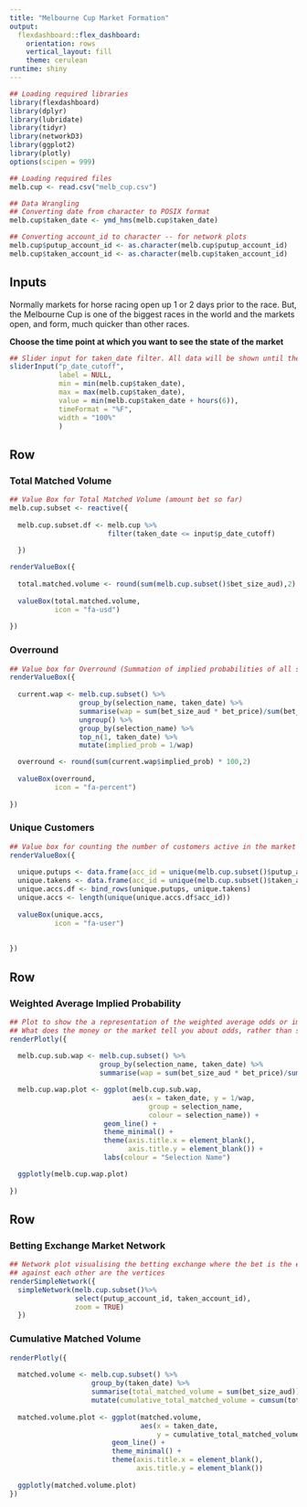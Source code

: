 ```yaml
---
title: "Melbourne Cup Market Formation"
output: 
  flexdashboard::flex_dashboard:
    orientation: rows
    vertical_layout: fill
    theme: cerulean
runtime: shiny
---
```


```r
## Loading required libraries
library(flexdashboard)
library(dplyr)
library(lubridate)
library(tidyr)
library(networkD3)
library(ggplot2)
library(plotly)
options(scipen = 999)

## Loading required files
melb.cup <- read.csv("melb_cup.csv")

## Data Wrangling
## Converting date from character to POSIX format
melb.cup$taken_date <- ymd_hms(melb.cup$taken_date)

## Converting account_id to character -- for network plots
melb.cup$putup_account_id <- as.character(melb.cup$putup_account_id)
melb.cup$taken_account_id <- as.character(melb.cup$taken_account_id)
```

Inputs {.sidebar}
-----------------------------------------------------------------------

Normally markets for horse racing open up 1 or 2 days prior to the race. But, the Melbourne Cup is one of the biggest races in the world and the markets open, and form, much quicker than other races. 

**Choose the time point at which you want to see the state of the market**

```r
## Slider input for taken_date filter. All data will be shown until the time point chosen by user
sliderInput("p_date_cutoff",
            label = NULL,
            min = min(melb.cup$taken_date),
            max = max(melb.cup$taken_date),
            value = min(melb.cup$taken_date + hours(6)),
            timeFormat = "%F",
            width = "100%"
            )
```

Row {data-height=150}
-----------------------------------------------------------------------
### **Total Matched Volume**

```r
## Value Box for Total Matched Volume (amount bet so far)
melb.cup.subset <- reactive({
  
  melb.cup.subset.df <- melb.cup %>% 
                        filter(taken_date <= input$p_date_cutoff) 
  
  })

renderValueBox({
  
  total.matched.volume <- round(sum(melb.cup.subset()$bet_size_aud),2)
  
  valueBox(total.matched.volume,
           icon = "fa-usd")
  
})
```

### **Overround**

```r
## Value box for Overround (Summation of implied probabilities of all selections)
renderValueBox({
  
  current.wap <- melb.cup.subset() %>% 
                 group_by(selection_name, taken_date) %>%
                 summarise(wap = sum(bet_size_aud * bet_price)/sum(bet_size_aud)) %>%
                 ungroup() %>% 
                 group_by(selection_name) %>% 
                 top_n(1, taken_date) %>%
                 mutate(implied_prob = 1/wap) 

  overround <- round(sum(current.wap$implied_prob) * 100,2)
  
  valueBox(overround,
           icon = "fa-percent")
  
})
```

### **Unique Customers**

```r
## Value box for counting the number of customers active in the market
renderValueBox({
  
  unique.putups <- data.frame(acc_id = unique(melb.cup.subset()$putup_account_id))
  unique.takens <- data.frame(acc_id = unique(melb.cup.subset()$taken_account_id))
  unique.accs.df <- bind_rows(unique.putups, unique.takens)
  unique.accs <- length(unique(unique.accs.df$acc_id))
  
  valueBox(unique.accs,
           icon = "fa-user")
  
  
})

```

Row {data-height=500}
-----------------------------------------------------------------------

### **Weighted Average Implied Probability**

```r
## Plot to show the a representation of the weighted average odds or implied probability or 
## What does the money or the market tell you about odds, rather than subjective opinion
renderPlotly({
  
  melb.cup.sub.wap <- melb.cup.subset() %>%
                      group_by(selection_name, taken_date) %>%
                      summarise(wap = sum(bet_size_aud * bet_price)/sum(bet_size_aud))

  melb.cup.wap.plot <- ggplot(melb.cup.sub.wap,
                              aes(x = taken_date, y = 1/wap,
                                  group = selection_name,
                                  colour = selection_name)) +
                       geom_line() +
                       theme_minimal() + 
                       theme(axis.title.x = element_blank(),
                             axis.title.y = element_blank()) +
                       labs(colour = "Selection Name")

  ggplotly(melb.cup.wap.plot)
  
})
```

Row {data-height=350}
-----------------------------------------------------------------------

### **Betting Exchange Market Network**

```r
## Network plot visualising the betting exchange where the bet is the edge and two customers matching
## against each other are the vertices
renderSimpleNetwork({
  simpleNetwork(melb.cup.subset()%>%
                select(putup_account_id, taken_account_id),
                zoom = TRUE)
  })
```

### **Cumulative Matched Volume**
```r
renderPlotly({
  
  matched.volume <- melb.cup.subset() %>% 
                    group_by(taken_date) %>% 
                    summarise(total_matched_volume = sum(bet_size_aud)) %>% 
                    mutate(cumulative_total_matched_volume = cumsum(total_matched_volume))
  
  matched.volume.plot <- ggplot(matched.volume,
                                aes(x = taken_date,
                                    y = cumulative_total_matched_volume)) + 
                         geom_line() + 
                         theme_minimal() + 
                         theme(axis.title.x = element_blank(),
                               axis.title.y = element_blank())
  
  ggplotly(matched.volume.plot)
})
```


